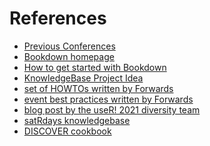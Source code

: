 # References

* [Previous Conferences](https://www.r-project.org/conferences/)
* [Bookdown homepage](https://bookdown.org/)
* [How to get started with Bookdown](https://bookdown.org/yihui/bookdown/get-started.html)
* [KnowledgeBase Project Idea](https://github.com/rstats-gsod/gsod2021/wiki/useR!-knowledgebase)
* [set of HOWTOs written by Forwards](https://github.com/forwards/conferences)
* [event best practices written by Forwards](https://github.com/forwards/event_best_practices)
* [blog post by the useR! 2021 diversity team](https://user2021.r-project.org/blog/2021/02/17/preparing-for-an-accessible-conference/)
* [satRdays knowledgebase](https://knowledgebase.satrdays.org/)
* [DISCOVER cookbook](https://discover-cookbook.numfocus.org/)